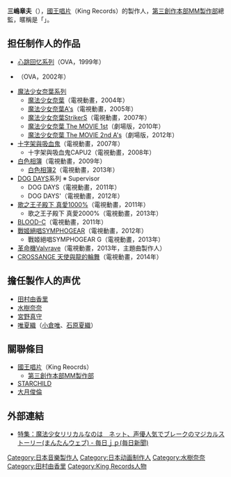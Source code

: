 {{blpsources|time=2017-12-22T08:56:06+00:00}}
{{Japanese|japanese=三嶋 章夫|kana=みしま あきお|romaji=Mishima Akio}}
'''三嶋章夫'''（{{bd|1969年|8月3日}}），[[國王唱片|國王唱片]]（King Records）的製作人，[[King_Records_MM製作部|第三創作本部MM製作部]]總監，暱稱是「{{lang|ja|みっしー}}」。

== 担任制作人的作品 ==
* [[心跳回忆系列|心跳回忆系列]]（OVA，1999年）
* {{lang|ja|[[学園都市_ヴァラノワール|学園都市 ヴァラノワール]]}}（OVA，2002年）
* [[魔法少女奈葉系列|魔法少女奈葉系列]]
** [[魔法少女奈葉|魔法少女奈葉]]（電視動畫，2004年）
** [[魔法少女奈葉A's|魔法少女奈葉A's]]（電視動畫，2005年）
** [[魔法少女奈葉StrikerS|魔法少女奈葉StrikerS]]（電視動畫，2007年）
** [[魔法少女奈葉_The_MOVIE_1st|魔法少女奈葉 The MOVIE 1st]]（劇場版，2010年）
** [[魔法少女奈葉_The_MOVIE_2nd_A's|魔法少女奈葉 The MOVIE 2nd A's]]（劇場版，2012年）
* [[十字架與吸血鬼|十字架與吸血鬼]]（電視動畫，2007年）
** 十字架與吸血鬼CAPU2（電視動畫，2008年）
* [[白色相簿|白色相簿]]（電視動畫，2009年）
** [[白色相簿2|白色相簿2]]（電視動畫，2013年）
* [[DOG_DAYS|DOG DAYS]]系列 ※ Supervisor
** DOG DAYS（電視動畫，2011年）
** DOG DAYS'（電視動畫，2012年）
* [[歌之王子殿下|歌之王子殿下 真愛1000%]]（電視動畫，2011年）
** 歌之王子殿下 真愛2000%（電視動畫，2013年）
* [[BLOOD-C|BLOOD-C]]（電視動畫，2011年）
* [[戰姬絕唱SYMPHOGEAR|戰姬絕唱SYMPHOGEAR]]（電視動畫，2012年）
** 戰姬絕唱SYMPHOGEAR G（電視動畫，2013年）
* [[革命機Valvrave|革命機Valvrave]]（電視動畫，2013年，主題曲製作人）
* [[CROSSANGE_天使與龍的輪舞|CROSSANGE 天使與龍的輪舞]]（電視動畫，2014年）

== 擔任製作人的声优 ==
* [[田村由香里|田村由香里]]
* [[水樹奈奈|水樹奈奈]]
* [[宮野真守|宮野真守]]
* [[唯夏織|唯夏織]]（[[小倉唯|小倉唯]]、[[石原夏織|石原夏織]]）

== 關聯條目 ==
* [[國王唱片|國王唱片]]（King Reocrds）
** [[King_Records_MM製作部|第三創作本部MM製作部]]
* [[STARCHILD|STARCHILD]]
* [[大月俊倫|大月俊倫]]

== 外部連結 ==
* {{ja}} [https://web.archive.org/web/20080516041653/http://mainichi.jp/enta/mantan/archive/news/2007/10/02/20071001mog00m200059000c.html 特集：魔法少女リリカルなのは　ネット、声優人気でブレークのマジカルストーリー(まんたんウェブ) - 毎日ｊｐ(毎日新聞)]

{{King Records}}
{{DEFAULTSORT:Mishima Akio}}
[[Category:日本音樂製作人|Category:日本音樂製作人]]
[[Category:日本动画制作人|Category:日本动画制作人]]
[[Category:水樹奈奈|Category:水樹奈奈]]
[[Category:田村由香里|Category:田村由香里]]
[[Category:King_Records人物|Category:King Records人物]]